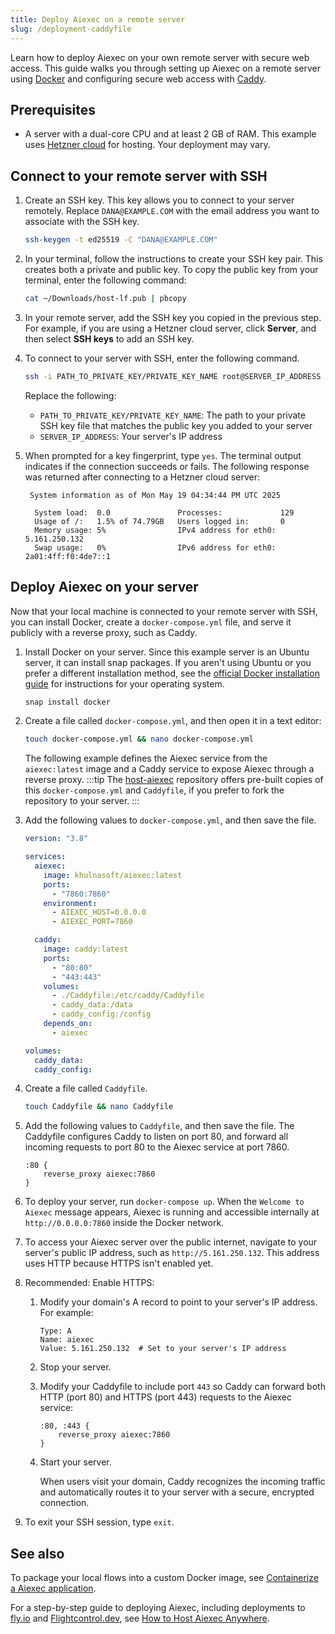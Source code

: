 ```yaml
---
title: Deploy Aiexec on a remote server
slug: /deployment-caddyfile
---
```


Learn how to deploy Aiexec on your own remote server with secure web access.
This guide walks you through setting up Aiexec on a remote server using [Docker](https://docs.docker.com/) and configuring secure web access with [Caddy](https://caddyserver.com/docs/).

## Prerequisites

* A server with a dual-core CPU and at least 2 GB of RAM.
This example uses [Hetzner cloud](https://www.hetzner.com/) for hosting. Your deployment may vary.

## Connect to your remote server with SSH

1. Create an SSH key.
This key allows you to connect to your server remotely.
Replace `DANA@EXAMPLE.COM` with the email address you want to associate with the SSH key.
    ```bash
    ssh-keygen -t ed25519 -C "DANA@EXAMPLE.COM"
    ```

2. In your terminal, follow the instructions to create your SSH key pair.
This creates both a private and public key.
To copy the public key from your terminal, enter the following command:
    ```bash
    cat ~/Downloads/host-lf.pub | pbcopy
    ```
3. In your remote server, add the SSH key you copied in the previous step.
For example, if you are using a Hetzner cloud server, click **Server**, and then select **SSH keys** to add an SSH key.
4. To connect to your server with SSH, enter the following command.
    ```bash
    ssh -i PATH_TO_PRIVATE_KEY/PRIVATE_KEY_NAME root@SERVER_IP_ADDRESS
    ```

    Replace the following:
    * `PATH_TO_PRIVATE_KEY/PRIVATE_KEY_NAME`: The path to your private SSH key file that matches the public key you added to your server
    * `SERVER_IP_ADDRESS`: Your server's IP address
5. When prompted for a key fingerprint, type `yes`.
The terminal output indicates if the connection succeeds or fails.
The following response was returned after connecting to a Hetzner cloud server:
    ```text
     System information as of Mon May 19 04:34:44 PM UTC 2025

      System load:  0.0               Processes:             129
      Usage of /:   1.5% of 74.79GB   Users logged in:       0
      Memory usage: 5%                IPv4 address for eth0: 5.161.250.132
      Swap usage:   0%                IPv6 address for eth0: 2a01:4ff:f0:4de7::1
    ```

## Deploy Aiexec on your server

Now that your local machine is connected to your remote server with SSH, you can install Docker, create a `docker-compose.yml` file, and serve it publicly with a reverse proxy, such as Caddy.

1. Install Docker on your server.
Since this example server is an Ubuntu server, it can install snap packages.
If you aren't using Ubuntu or you prefer a different installation method, see the [official Docker installation guide](https://docs.docker.com/get-started/get-docker/) for instructions for your operating system.
    ```bash
    snap install docker
    ```
2. Create a file called `docker-compose.yml`, and then open it in a text editor:
    ```bash
    touch docker-compose.yml && nano docker-compose.yml
    ```
    The following example defines the Aiexec service from the `aiexec:latest` image and a Caddy service to expose Aiexec through a reverse proxy.
    :::tip
    The [host-aiexec](https://github.com/datastax/host-aiexec) repository offers pre-built copies of this `docker-compose.yml` and `Caddyfile`, if you prefer to fork the repository to your server.
    :::
3. Add the following values to `docker-compose.yml`, and then save the file.
    ```yml
    version: "3.8"

    services:
      aiexec:
        image: khulnasoft/aiexec:latest
        ports:
          - "7860:7860"
        environment:
          - AIEXEC_HOST=0.0.0.0
          - AIEXEC_PORT=7860

      caddy:
        image: caddy:latest
        ports:
          - "80:80"
          - "443:443"
        volumes:
          - ./Caddyfile:/etc/caddy/Caddyfile
          - caddy_data:/data
          - caddy_config:/config
        depends_on:
          - aiexec

    volumes:
      caddy_data:
      caddy_config:
    ```
4. Create a file called `Caddyfile`.
    ```bash
    touch Caddyfile && nano Caddyfile
    ```
5. Add the following values to `Caddyfile`, and then save the file.
The Caddyfile configures Caddy to listen on port 80, and forward all incoming requests to port 80 to the Aiexec service at port 7860.
    ```
    :80 {
        reverse_proxy aiexec:7860
    }
    ```
6. To deploy your server, run `docker-compose up`.
When the `Welcome to Aiexec` message appears, Aiexec is running and accessible internally at `http://0.0.0.0:7860` inside the Docker network.
7. To access your Aiexec server over the public internet, navigate to your server's public IP address, such as `http://5.161.250.132`.
This address uses HTTP because HTTPS isn't enabled yet.

8. Recommended: Enable HTTPS:

    1. Modify your domain's A record to point to your server's IP address. For example:

        ```
        Type: A
        Name: aiexec
        Value: 5.161.250.132  # Set to your server's IP address
        ```

    2. Stop your server.
    3. Modify your Caddyfile to include port `443` so Caddy can forward both HTTP (port 80) and HTTPS (port 443) requests to the Aiexec service:

        ```
        :80, :443 {
            reverse_proxy aiexec:7860
        }
        ```

    4. Start your server.

        When users visit your domain, Caddy recognizes the incoming traffic and automatically routes it to your server with a secure, encrypted connection.

9. To exit your SSH session, type `exit`.

## See also

To package your local flows into a custom Docker image, see [Containerize a Aiexec application](/develop-application).

For a step-by-step guide to deploying Aiexec, including deployments to [fly.io](https://fly.io/) and [Flightcontrol.dev](https://www.flightcontrol.dev/), see [How to Host Aiexec Anywhere](https://www.youtube.com/watch?v=q4qt5hSnte4).